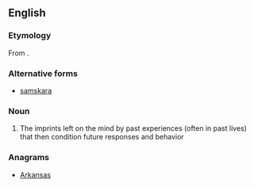 ==English==

===Etymology===
From {{etyl|sa|en}} {{m|sa|संस्कार||impression}}.

===Alternative forms===
* [[samskara]]

===Noun===
{{wikipedia}}
{{en-noun}}

# {{label|en|Hinduism}} The imprints left on the mind by past experiences (often in past lives) that then condition future responses and behavior

===Anagrams===
* [[Arkansas#English|Arkansas]]
